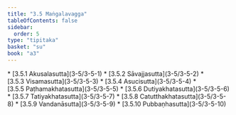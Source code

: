 ```yaml
---
title: "3.5 Maṅgalavagga"
tableOfContents: false
sidebar:
  order: 5
type: "tipitaka"
basket: "su"
book: "a3"
---
```



<DynamicBreadcrumb />



<TableOfContents book="a3" section="3.5">
* [3.5.1 Akusalasutta](3-5/3-5-1)
* [3.5.2 Sāvajjasutta](3-5/3-5-2)
* [3.5.3 Visamasutta](3-5/3-5-3)
* [3.5.4 Asucisutta](3-5/3-5-4)
* [3.5.5 Paṭhamakhatasutta](3-5/3-5-5)
* [3.5.6 Dutiyakhatasutta](3-5/3-5-6)
* [3.5.7 Tatiyakhatasutta](3-5/3-5-7)
* [3.5.8 Catutthakhatasutta](3-5/3-5-8)
* [3.5.9 Vandanāsutta](3-5/3-5-9)
* [3.5.10 Pubbaṇhasutta](3-5/3-5-10)
</TableOfContents>